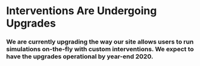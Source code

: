 <style>
    body .main-container {
        max-width: 3000px;
    }
    
    img {
        border: 1px solid;
    }
</style>
<BR><BR>

# Interventions Are Undergoing Upgrades

### We are currently upgrading the way our site allows users to run simulations on-the-fly with custom interventions. We expect to have the upgrades operational by year-end 2020.

